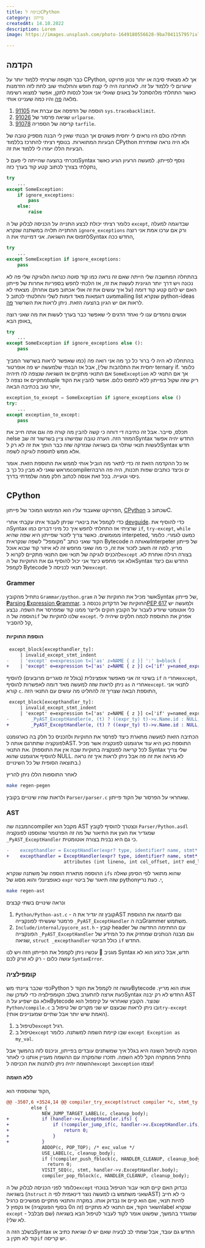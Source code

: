 ```yaml
---
title: כניסה לCPython
category: פייתון
createdAt: 14.10.2022
description: Lorem
image: https://images.unsplash.com/photo-1649180556628-9ba704115795?ixlib=rb-1.2.1&ixid=MnwxMjA3fDB8MHxwaG90by1wYWdlfHx8fGVufDB8fHx8&auto=format&fit=crop&w=1162&q=80

---
```


## הקדמה

כבר תקופה שרציתי ללמוד יותר על
CPython,
אך לא מצאתי סיבה או יותר נכוון פרויקט שיגרום לי ללמוד על זה.
לאחרונה היה לי קצת חופש והחלטתי שוב לתת לזה הזדמנות כאשר התחלתי מלהסתכל על באגים שאולי אני אוכל לנסות לתקן, אפשר למצוא רשימה מלאה
[פה](https://bugs.python.org/)
והיו כמה שעניינו אותי.

1. [91105](https://github.com/python/cpython/issues/91105) הוספה של הדפסה אם עברת את `sys.tracebacklimit`.
2. [91026](https://github.com/python/cpython/issues/91026) שגיאה פרסור של `urlparse`.
3. [91078](https://github.com/python/cpython/issues/91078) קריסה של הספריה `tarfile`.

תחילה כולם היו נראים לי יחסית פשוטים אך הבנתי שאין לי הבנה מספיק טובה של הבעיות המתוארות. בנוסף רציתי להתרכז בללמוד
CPython
ולא היה נראה שפתירת הבעיות הללו יעזרו לי ללמוד את זה.


נזכרתי בהצעה שהייתה לי פעם 
לSyntax
נוסף לפייתון. למעשה הרעיון הגיע כאשר נתקלתי בצורך לכתוב קטע קוד בערך כזה,

```python
try
    ...
except SomeException:
    if ignore_exceptions:
        pass
    else:
        raise
```
כלומר רציתי יכולת לבצע התנייה על הכניסה לבלוק של ה
`except`,
שבדוגמה למעלה ההתנייה תלויה במשתנה שנקרא
`ignore_exceptions`
ורק אם ערכו אמת אני רוצה לתפוס את השגיאה.
אני דמיינתי את
הSyntax
החדש ככה,

```python
try
    ...
except SomeException if ignore_exceptions:
    pass
```

בהתחלה המחשבה שלי הייתה שאם זה נראה כמו קוד סוטה כנראה הלוגיקה שלי פה לא נכונה ויש דרך יותר הגיונית לעשות את זה,
אז הלכתי לחפש בספריות אחרות של פייתון האם יש להם קטע קוד דומה (על איך עושים את זה אולי אכתוב פעם אחרת).
מצאתי לא מעט דוגמאות מאד דומות לשלי והחלטתי לכתוב
לmailing list
שנקרא
python-ideas
לראות אם יש הגיון בהצעה הזאת.
ניתן לראות את השרשור
[פה](https://mail.python.org/archives/list/python-ideas@python.org/thread/XHT2JH5PCS73YC2PIX27MJSZY6XVE53V/#YH7A4GDAJYPG7EIRBCO5U2ESZ2IVYGUE).


אנשים נחמדים ענו לי ואחד הדגים לי שאפשר כבר בערך לעשות את מה שאני רוצה באופן הבא,
```python
try
    ...
except SomeException if ignore_exceptions else ():
    pass
```
בהתחלה לא היה לי ברור כל כך מה אני רואה פה (כמו שאפשר לראות בשרשור המביך יחסית את התלהבות שלי),
אבל אז הבנתי שלמעשה יש פה אופרטור
ternary if.
כלומר אם התנאי מתקיים אז השגיאה שנצפה לה תיהיה 
`SomeException`
אך אם התנאי לא מתקיים אז נצפה 
לtuple
ריק שזה שקול בפייתון ללא לתפוס כלום.
אפשר להבין את הקוד יותר טוב בכתיבה הבאה,

```python
exception_to_except = SomeException if ignore_exceptions else ()
try:
    ...
except exception_to_except:
    pass
```
תכלס, סייבר. אבל זה כתיבה די דוחה כי קשה להבין מה קורה פה וגם אתה חייב את
הelse
המוזר הזה. הערה טובה שמישהו ציין בשרשור זה
שבSyntax
החדש יהיה אפשר לעשות תנאי שתלוי גם בשגיאה שנזרקה שזה כבר הופך את זה לא רק
לSyntax 
חדש אלא ממש לתוספת לוגיקה לשפה.

אז כל ההקדמה הזאת זה כדי לתאר מה הוביל אותי לממש את התוספת הזאת. אומר מראש שאני לא מבין כל כך
בcompilerים
וכיצד כותבים שפות תכנות, היה פה הרבה ניסוי וטעייה.
בכל זאת אנסה לכתוב חלק ממה שלמדתי בדרך.

## CPython
הפרויקט שאעבוד עליו הוא המימוש המוכר של פייתון,
[CPython](https://github.com/python/cpython)
שכתוב
בC.

כדי לקמפל את בינארי שניתן לעבוד איתו עקבתי אחרי
[devguide](https://devguide.python.org/).
כדי להוסיף את
הSyntax
שרציתי אז התחלתי לחפש איך כל מיני דברים כמו
`if`, `try-except`, `while`
ממומשים.
כאשר צריך לזכור שפייתון היא שפה שהיא
interpeted,
כמעט לגמרי.
כלומר הקוד שאני כותב "מקומפל" לשפה שנקראית
Bytecode
שאותה
הInterpeter
של פייתון מריץ.
למה זה חשוב לזכור את זה, כי מה שאני מחפש זה לא איזור קוד שבוא אוכל להכניס לוגיקה של תנאי ואם התנאי מתקיים לקרוא 
ל`except`
בצורה רגילה ואחרת לא.
אלא אני מחפש כיצד אני יכול להוסיף גם את החוקיות של
הSyntax
החדש וגם כיצד לקמפל
Bytecode
של תנאי לכניסה
ל`except`.

### Grammer
נתחיל מהקובץ
`Grammar/python.gram`
אשר מכיל את החוקיות של
הSyntax של פייתון,
[**P**arsing **E**xpression **G**rammar](https://en.wikipedia.org/wiki/Parsing_expression_grammar).
החוקיות של הדקדוק נכנסה
ב[PEP 617](https://peps.python.org/pep-0617/)
ולמעשה יש כלי אוטומטי שיודע לעבור על הקובץ חוקים ולייצר ממנו קוד שמפרסר את השפה.
נבצע הוספה של
ה`if`
שלנו לחוקיות של
`except`. אפרק את התוספת לכמה חלקים שיהיה לי קל להסביר,

#### הוספת החוקיות

```diff
 except_block[excepthandler_ty]:
     | invalid_except_stmt_indent
-    | 'except' e=expression t=['as' z=NAME { z }] ':' b=block {
+    | 'except' e=expression t=['as' z=NAME { z }] c=['if' y=named_expression { y }]  ':' b=block {
```
בשינוי זה אני מאפשר אופצינלית
(בגלל זה סוגריים מרובעים)
להוסיף
`if`
אחרי
ה`except`,
ניתן לראות שזה למעשה מאד דומה לאפשרות להוסיף
`as`
אחרי
ה`except`.
לתנאי אני קורא `c`.
התוספת הבאה שצריך זה להחליט מה עושים עם התנאי הזה,

```diff
 except_block[excepthandler_ty]:
     | invalid_except_stmt_indent
     | 'except' e=expression t=['as' z=NAME { z }] c=['if' y=named_expression { y }]  ':' b=block {
-        _PyAST_ExceptHandler(e, (t) ? ((expr_ty) t)->v.Name.id : NULL, b, EXTRA) }
+        _PyAST_ExceptHandler(e, (t) ? ((expr_ty) t)->v.Name.id : NULL, b, c, EXTRA) }
```
הכתיבה הזאת למעשה מתארת כיצד לפרסר את החוקיות ולהכניס כל חלק בה כארגומנט לפונקציה שתתרגם אותה
לAST. 
התוספת כאן היא עוד ארגומנט לפונקציה אשר מכיל את התנאי.
(לכל קריאה לפונקציה בחוקיות שבה אין את התוספת Syntax שלי צריך להוסיף ארגומנט שהוא NULL. לא מראה את זה פה אבל ניתן לראות איך זה נראה בתוצאה הסופית של כל השינויים.)

לאחר התוספות הללו ניתן להריץ
```bash
make regen-pegen
```
ולראות שהיו שינויים בקובץ `Parser/parser.c` שאחראי על הפרסור של הקוד פייתון.


### AST
המבנה
שהcompiler
מקבל הוא
AST 
ונצטרך להוסיף לקובץ
`Parser/Python.asdl`
שמגדיר את העץ את התיאור של מה זה הפרטמר שהוספנו לפונקציה 
`_PyAST_ExceptHandler`
כי גם היא נבנית בצורה אוטומטית.

```diff
-    excepthandler = ExceptHandler(expr? type, identifier? name, stmt* body)
+    excepthandler = ExceptHandler(expr? type, identifier? name, stmt* body, expr? ifs)
                     attributes (int lineno, int col_offset, int? end_lineno, int? end_col_offset)
```
ההוספה מתארת הוספה של משתנה שנקרא
`ifs`
שהוא מתואר לפי הסימן שאלה כאופציונלי והוא מסוג של
`expr`
שזה תיאור של ביטוי
pythonי.
כעת נריץ,
```bash
make regen-ast
```
ונראה שינויים בשתי קבצים
1. `Python/Python-ast.c` - קובץ זה יגדיר את הAST וגם לדוגמה את ההוספת פרמטר שעשיתי לפונקצייה `_PyAST_ExceptHandler` בה הGrammer משתמש.
2. `Include/internal/pycore_ast.h` - קובץ header עם החתימה החדשה של הפונקצייה `_PyAST_ExceptHandler` וגם מבנה הנותנים שמחזיק את כל המידע של שגיאה, `struct _excepthandler` כולל הביטוי `if` החדש.

מגניב 🎉 עכשיו ניתן לקמפל את הפייתון הזה ויש לנו
Syntax
חדש, אבל כרגע הוא לא עושה כלום - רק לא זורק לכם
`SyntaxError`.

### קומפילציה
כפי שכבר ציינתי
משPython
עושה זה לקמפל את הקוד
לBytecode
אותו הוא מריץ.
כעת ארצה להתערב בשלב הקומפילציה כדי לעדכן
שהSyntax
החדש לא רק יבנה
AST
אלא גם ישפיע על
הBytecode
שנוצר.
הקובץ שאחראי על קימפול הוא
`Python/compile.c`
ובו ניתן לראות שבעצם יש שני מקרים של טיפול
ב`try-except`
(האמת שיש יותר אבל שתיים שמעניינים אותי).

1. לטיפול ב`except` רגיל.
2. טיפול ב`except` שבו קיימת השמה למשתנה. כלומר `except Exception as my_val`.

הסיבה לטיפול השונה היא בגלל איך שמשתנים עובדים בפייתון, וניכנס לזה בהמשך אבל נתחיל מהמקרה הקל ללא השמה.
תזכרו שהמקרה עם ההשמה מעניין אותנו כי לאחר ההשמה יהיה ניתן להתנות את הכניסה
ל`except`
ב`exception` עצמו!

#### ללא השמה
הקוד שהוספתי הוא,
```diff
@@ -3507,6 +3524,14 @@ compiler_try_except(struct compiler *c, stmt_ty s)
         else {
             NEW_JUMP_TARGET_LABEL(c, cleanup_body);
+            if (handler->v.ExceptHandler.ifs) {
+                if (!compiler_jump_if(c, handler->v.ExceptHandler.ifs, except, 0)) {
+                    return 0;
+                }
+            }
             ADDOP(c, POP_TOP); /* exc_value */
             USE_LABEL(c, cleanup_body);
             if (!compiler_push_fblock(c, HANDLER_CLEANUP, cleanup_body, NO_LABEL, NULL))
               return 0;
             VISIT_SEQ(c, stmt, handler->v.ExceptHandler.body);
             compiler_pop_fblock(c, HANDLER_CLEANUP, cleanup_body);
```
כלומר לפני הכניסה לבלוק של
ה`except`
נבדוק האם קיים תנאי עבור הטיפול בנוכחי בשגיאה
(ה`struct` שאני משתמש בו למעשה נוצר דינאמית לפי הAST)
כי לא חייב להיות תנאי, ואם הוא קיים אז נבדוק אותו.
במקרה והתנאי מתקיים ממשיכים כרגיל השאר הקוד,
אם התנאי לא מתקיים
(זה ה0 בסוף הפונקציה)
אז נקפוץ
לlabel
שנקרא
`except`
שמוגדר בהמשך, שפשוט אומר לקוד לעבור לטיפול הבא בשגיאה
(שם מבלבל - לא שלי).

בשלב הזה
הSyntax
החדש גם עובד, אבל שמתי לב לבעיה שאם יש לו שגיאת כתיב או קוד לא תקין
ב`if`
יש קריסה.

